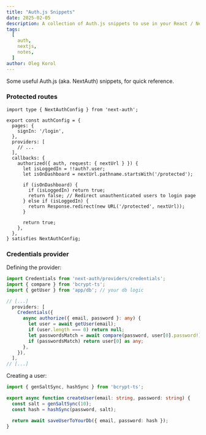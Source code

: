 ```yaml
---
title: "Auth.js Snippets"
date: 2025-02-05
description: A collection of Auth.js snippets to use in your React / Next.js application.
tags:
  [
    auth,
    nextjs,
    notes,
  ]
author: Oleg Korol
---
```


Some useful Auth.js (aka. NextAuth) snippets, for quick reference.

### Protected routes

```tsx filename="auth.config.ts"
import type { NextAuthConfig } from 'next-auth';

export const authConfig = {
  pages: {
    signIn: '/login',
  },
  providers: [
    // ...
  ],
  callbacks: {
    authorized({ auth, request: { nextUrl } }) {
      let isLoggedIn = !!auth?.user;
      let isOnDashboard = nextUrl.pathname.startsWith('/protected');

      if (isOnDashboard) {
        if (isLoggedIn) return true;
        return false; // Redirect unauthenticated users to login page
      } else if (isLoggedIn) {
        return Response.redirect(new URL('/protected', nextUrl));
      }

      return true;
    },
  },
} satisfies NextAuthConfig;
```

### Credentials provider

Defining the provider:

```ts filename="auth.ts"
import Credentials from 'next-auth/providers/credentials';
import { compare } from 'bcrypt-ts';
import { getUser } from 'app/db'; // your db logic

// [...]
  providers: [
    Credentials({
      async authorize({ email, password }: any) {
        let user = await getUser(email);
        if (user.length === 0) return null;
        let passwordsMatch = await compare(password, user[0].password!);
        if (passwordsMatch) return user[0] as any;
      },
    }),
  ],
// [...]
```

Creating a user:

```ts filename="db.ts"
import { genSaltSync, hashSync } from 'bcrypt-ts';

export async function createUser(email: string, password: string) {
  const salt = genSaltSync(10);
  const hash = hashSync(password, salt);

  return await saveUserToYourDb({ email, password: hash });
}
```

